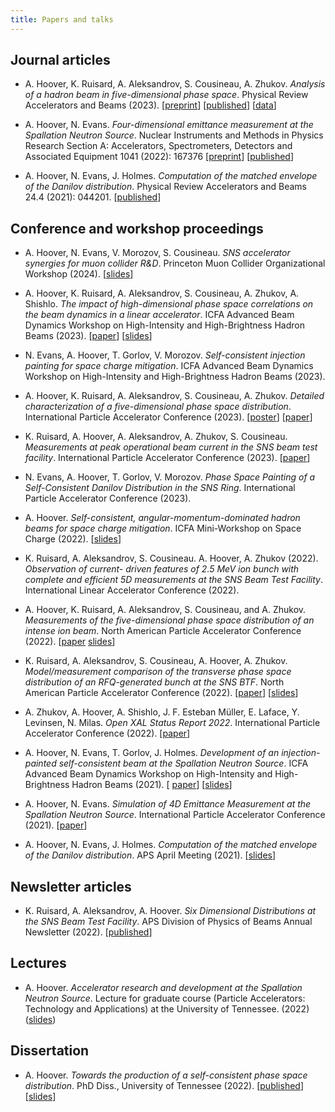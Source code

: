 ```yaml
---
title: Papers and talks
---
```


## Journal articles

* A. Hoover, K. Ruisard, A. Aleksandrov, S. Cousineau, A. Zhukov. *Analysis of a hadron beam in five-dimensional phase space*. Physical Review Accelerators and Beams (2023). 
[[preprint](https://arxiv.org/abs/2301.04178)]
[[published](https://journals.aps.org/prab/abstract/10.1103/PhysRevAccelBeams.26.064202)]
[[data](https://zenodo.org/record/7724034#.ZDsWlS-B1pQ)]

* A. Hoover, N. Evans. *Four-dimensional emittance measurement at the Spallation Neutron Source*. Nuclear Instruments and Methods in Physics Research Section A: Accelerators, Spectrometers, Detectors and Associated Equipment 1041 (2022): 167376 
[[preprint](https://arxiv.org/abs/2204.08303)] 
[[published](https://www.sciencedirect.com/science/article/abs/pii/S0168900222006805)]

* A. Hoover, N. Evans, J. Holmes. *Computation of the matched envelope of the Danilov distribution*. Physical Review Accelerators and Beams 24.4 (2021): 044201.
[[published](https://doi.org/10.1103/PhysRevAccelBeams.24.044201)]


## Conference and workshop proceedings

* A. Hoover, N. Evans, V. Morozov, S. Cousineau. *SNS accelerator synergies for muon collider R&D*. Princeton Muon Collider Organizational Workshop (2024). [[slides](https://agenda.hep.wisc.edu/event/2140/contributions/30224/attachments/9569/11827/2024-02-23_sns_synergies.pdf)]

* A. Hoover, K. Ruisard, A. Aleksandrov, S. Cousineau, A. Zhukov, A. Shishlo. *The impact of high-dimensional phase space correlations on the beam dynamics in a linear accelerator*. ICFA Advanced Beam Dynamics Workshop on High-Intensity and High-Brightness Hadron Beams (2023).
[[paper](https://arxiv.org/abs/2310.04403)]
[[slides](./files/2023_hb_slides)]

* N. Evans, A. Hoover, T. Gorlov, V. Morozov. *Self-consistent injection painting for space charge mitigation*. ICFA Advanced Beam Dynamics Workshop on High-Intensity and High-Brightness Hadron Beams (2023).

* A. Hoover, K. Ruisard, A. Aleksandrov, S. Cousineau, A. Zhukov. *Detailed characterization of a five-dimensional phase space distribution*. International Particle Accelerator Conference (2023). 
[[poster](./files/2023_IPAC_poster.pdf)]
[[paper](./files/2023_IPAC_paper.pdf)]

* K. Ruisard, A. Hoover, A. Aleksandrov, A. Zhukov, S. Cousineau. *Measurements at peak operational beam current in the SNS beam test facility*. International Particle Accelerator Conference (2023).
[[paper](./files/2023_IPAC_RFQ_paper.pdf)]

* N. Evans, A. Hoover, T. Gorlov, V. Morozov. *Phase Space Painting of a Self-Consistent Danilov Distribution in the SNS Ring*. International Particle Accelerator Conference (2023).

* A. Hoover. *Self-consistent, angular-momentum-dominated hadron beams for space charge mitigation*. ICFA Mini-Workshop on Space Charge (2022). 
[[slides](./files/2022_SCW.pdf)]

* K. Ruisard, A. Aleksandrov, S. Cousineau. A. Hoover, A. Zhukov (2022). *Observation of current- driven features of 2.5 MeV ion bunch with complete and efficient 5D measurements at the SNS Beam Test Facility*. International Linear Accelerator Conference (2022).

* A. Hoover, K. Ruisard, A. Aleksandrov, S. Cousineau, and A. Zhukov. *Measurements of the five-dimensional phase space distribution of an intense ion beam*. North American Particle Accelerator Conference (2022). 
[[paper](https://accelconf.web.cern.ch/napac2022/papers/frxd3.pdf) 
[slides](https://accelconf.web.cern.ch/napac2022/talks/frxd3_talk.pdf)]

* K. Ruisard, A. Aleksandrov, S. Cousineau, A. Hoover, A. Zhukov. *Model/measurement comparison of the transverse phase space distribution of an RFQ-generated bunch at the SNS BTF*. North American Particle Accelerator Conference (2022).
[[paper](https://accelconf.web.cern.ch/napac2022/papers/weye5.pdf)]
[[slides](https://accelconf.web.cern.ch/napac2022/talks/weye5_talk.pdf)]

* A. Zhukov, A. Hoover, A. Shishlo,  J. F. Esteban Müller, E. Laface, Y. Levinsen, N. Milas. *Open XAL Status Report 2022*. International Particle Accelerator Conference (2022). 
[[paper](https://accelconf.web.cern.ch/ipac2022/papers/tupotk029.pdf)]

* A. Hoover, N. Evans, T. Gorlov, J. Holmes. *Development of an injection-painted self-consistent beam at the Spallation Neutron Source*. ICFA Advanced Beam Dynamics Workshop on High-Intensity and High-Brightness Hadron Beams (2021). [
[paper](https://epaper.kek.jp/hb2021/papers/moac3.pdf)]
[[slides]()]

* A. Hoover, N. Evans. *Simulation of 4D Emittance Measurement at the Spallation Neutron Source*. International Particle Accelerator Conference (2021). 
[[paper](https://accelconf.web.cern.ch/ipac2021/papers/thpab180.pdf)]

* A. Hoover, N. Evans, J. Holmes. *Computation of the matched envelope of the Danilov distribution*. APS April Meeting (2021).
[[slides]()]


## Newsletter articles

* K. Ruisard, A. Aleksandrov, A. Hoover. *Six Dimensional Distributions at the SNS Beam Test Facility*. APS Division of Physics of Beams Annual Newsletter (2022). 
[[published](./files/2022_APS_DPB.pdf)]


## Lectures

* A. Hoover. *Accelerator research and development at the Spallation Neutron Source*. Lecture for graduate course (Particle Accelerators: Technology and Applications) at the University of Tennessee. (2022) ([slides]())


## Dissertation

* A. Hoover. *Towards the production of a self-consistent phase space distribution*. PhD Diss., University of Tennessee (2022). 
[[published](https://trace.tennessee.edu/utk_graddiss/7228)] 
[[slides]()]
